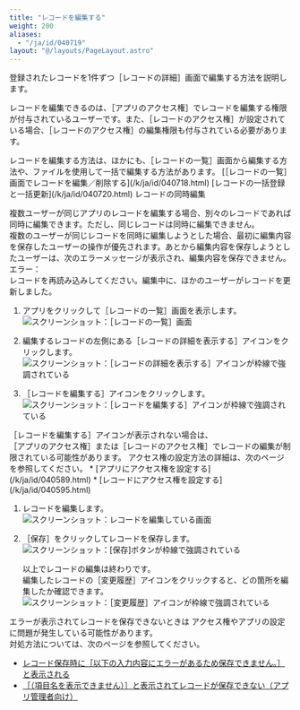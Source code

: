 ```yaml
---
title: "レコードを編集する"
weight: 200
aliases:
  - "/ja/id/040719"
layout: "@/layouts/PageLayout.astro"
---
```




登録されたレコードを1件ずつ<Wovn>［レコードの詳細］</Wovn>画面で編集する方法を説明します。

レコードを編集できるのは、<Wovn>［アプリのアクセス権］</Wovn>でレコードを編集する権限が付与されているユーザーです。また、<Wovn>［レコードのアクセス権］</Wovn>が設定されている場合、<Wovn>［レコードのアクセス権］</Wovn>の編集権限も付与されている必要があります。

<Hint>
レコードを編集する方法は、ほかにも、<Wovn>［レコードの一覧］</Wovn>画面から編集する方法や、ファイルを使用して一括で編集する方法があります。  
[［レコードの一覧］画面でレコードを編集／削除する](/k/ja/id/040718.html)  
[レコードの一括登録と一括更新](/k/ja/id/040720.html)

</Hint>

<Note>
<Subtitle>レコードの同時編集</Subtitle>

複数ユーザーが同じアプリのレコードを編集する場合、別々のレコードであれば同時に編集できます。ただし、同じレコードは同時に編集できません。  
複数のユーザーが同じレコードを同時に編集しようとした場合、最初に編集内容を保存したユーザーの操作が優先されます。あとから編集内容を保存しようとしたユーザーは、次のエラーメッセージが表示され、編集内容を保存できません。  
エラー：  
レコードを再読み込みしてください。編集中に、ほかのユーザーがレコードを更新しました。


</Note>

1. アプリをクリックして<Wovn>［レコードの一覧］</Wovn>画面を表示します。  
   <Img src="/k/kintone/img-ja/edit_record_details_06.png" alt="スクリーンショット：［レコードの一覧］画面" />

1. 編集するレコードの左側にある<Wovn>［レコードの詳細を表示する］</Wovn>アイコンをクリックします。  
   <Img src="/k/kintone/img-ja/edit_record_details_01.png" alt="スクリーンショット：［レコードの詳細を表示する］アイコンが枠線で強調されている" />

1. <Wovn>［レコードを編集する］</Wovn>アイコンをクリックします。  
   <Img src="/k/kintone/img-ja/edit_record_details_02.png" alt="スクリーンショット：［レコードを編集する］アイコンが枠線で強調されている" />
 <Note>
   <Wovn>［レコードを編集する］</Wovn>アイコンが表示されない場合は、<Wovn>［アプリのアクセス権］</Wovn>または<Wovn>［レコードのアクセス権］</Wovn>でレコードの編集が制限されている可能性があります。<Wovn></Wovn>  
   アクセス権の設定方法の詳細は、次のページを参照してください。
   * [アプリにアクセス権を設定する](/k/ja/id/040589.html)
   * [レコードにアクセス権を設定する](/k/ja/id/040595.html)
  </Note>

1. レコードを編集します。  
   <Img src="/k/kintone/img-ja/edit_record_details_03.png" alt="スクリーンショット：レコードを編集している画面" />

1. <Wovn>［保存］</Wovn>をクリックしてレコードを保存します。  
   <Img src="/k/kintone/img-ja/edit_record_details_04.png" alt="スクリーンショット：[保存]ボタンが枠線で強調されている" />

   以上でレコードの編集は終わりです。  
   編集したレコードの<Wovn>［変更履歴］</Wovn>アイコンをクリックすると、どの箇所を編集したか確認できます。<Wovn></Wovn>  
   <Img src="/k/kintone/img-ja/edit_record_details_05.png" alt="スクリーンショット：［変更履歴］アイコンが枠線で強調されている" />

<Heading id="using_app_edit_record_details_10">エラーが表示されてレコードを保存できないときは</Heading>
アクセス権やアプリの設定に問題が発生している可能性があります。  
対処方法については、次のページを参照してください。

* [レコード保存時に［以下の入力内容にエラーがあるため保存できません。］と表示される](/k/ja/id/040257.html)
* [［（項目名を表示できません）］と表示されてレコードが保存できない（アプリ管理者向け）](/k/ja/id/040238.html)

